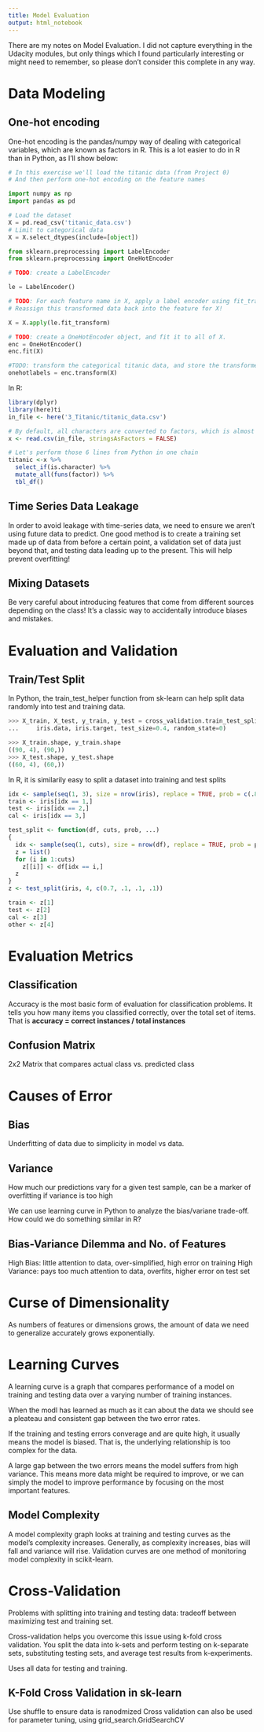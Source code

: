 ```yaml
---
title: Model Evaluation
output: html_notebook
---
```


  
There are my notes on Model Evaluation. I did not capture everything in the
Udacity modules, but only things which I found particularly interesting
or might need to remember, so please don't consider this complete in any way.


# Data Modeling

## One-hot encoding

One-hot encoding is the pandas/numpy way of dealing with categorical variables,
which are known as factors in R. This is a lot easier to do in R than in Python,
as I'll show below:

```python
# In this exercise we'll load the titanic data (from Project 0)
# And then perform one-hot encoding on the feature names

import numpy as np
import pandas as pd

# Load the dataset
X = pd.read_csv('titanic_data.csv')
# Limit to categorical data
X = X.select_dtypes(include=[object])

from sklearn.preprocessing import LabelEncoder
from sklearn.preprocessing import OneHotEncoder

# TODO: create a LabelEncoder

le = LabelEncoder()

# TODO: For each feature name in X, apply a label encoder using fit_transform
# Reassign this transformed data back into the feature for X!

X = X.apply(le.fit_transform)

# TODO: create a OneHotEncoder object, and fit it to all of X.
enc = OneHotEncoder()
enc.fit(X)

#TODO: transform the categorical titanic data, and store the transformed labels in the variable `onehotlabels`
onehotlabels = enc.transform(X)
```

In R:

```r
library(dplyr)
library(here)ti
in_file <- here('3_Titanic/titanic_data.csv')

# By default, all characters are converted to factors, which is almost too easy
x <- read.csv(in_file, stringsAsFactors = FALSE)

# Let's perform those 6 lines from Python in one chain
titanic <-x %>%
  select_if(is.character) %>%
  mutate_all(funs(factor)) %>%
  tbl_df()
```

## Time Series Data Leakage

In order to avoid leakage with time-series data, we need to ensure we aren't
using future data to predict. One good method is to create a training set made 
up of data from before a certain point, a validation set of data just beyond
that, and testing data leading up to the present. This will help prevent 
overfitting! 

## Mixing Datasets

Be very careful about introducing features that come from different sources 
depending on the class! It’s a classic way to accidentally introduce biases and
mistakes.

# Evaluation and Validation

## Train/Test Split

In Python, the train_test_helper function from sk-learn can help split data
randomly into test and training data.


```python
>>> X_train, X_test, y_train, y_test = cross_validation.train_test_split(
...     iris.data, iris.target, test_size=0.4, random_state=0)

>>> X_train.shape, y_train.shape
((90, 4), (90,))
>>> X_test.shape, y_test.shape
((60, 4), (60,))
```

In R, it is similarily easy to split a dataset into training and test splits

```r
idx <- sample(seq(1, 3), size = nrow(iris), replace = TRUE, prob = c(.8, .2, .2))
train <- iris[idx == 1,]
test <- iris[idx == 2,]
cal <- iris[idx == 3,]

test_split <- function(df, cuts, prob, ...)
{
  idx <- sample(seq(1, cuts), size = nrow(df), replace = TRUE, prob = prob, ...)
  z = list()
  for (i in 1:cuts)
    z[[i]] <- df[idx == i,]
  z
}
z <- test_split(iris, 4, c(0.7, .1, .1, .1))

train <- z[1]
test <- z[2]
cal <- z[3]
other <- z[4]
```


# Evaluation Metrics

## Classification

Accuracy is the most basic form of evaluation for classification problems. It 
tells you how many items you classified correctly, over the total set of items.
That is **accuracy = correct instances / total instances**

## Confusion Matrix

2x2 Matrix that compares actual class vs. predicted class

# Causes of Error

## Bias

Underfitting of data due to simplicity in model vs data. 

## Variance

How much our predictions vary for a given test sample, can be a marker of
overfitting if variance is too high

We can use learning curve in Python to analyze the bias/variane trade-off.
How could we do something similar in R?

## Bias-Variance Dilemma and No. of Features

High Bias: little attention to data, over-simplified, high error on training
High Variance: pays too much attention to data, overfits, higher error on test set

# Curse of Dimensionality

As numbers of features or dimensions grows, the amount of data we need to 
generalize accurately grows exponentially.

# Learning Curves

A learning curve is a graph that compares performance of a model on training and 
testing data over a varying number of training instances.

When the modl has learned as much as it can about the data we should see a 
pleateau and consistent gap between the two error rates.

If the training and testing errors converage and are quite high, it usually 
means the model is biased. That is, the underlying relationship is too
complex for the data.

A large gap between the two errors means the model suffers from high variance. 
This means more data might be required to improve, or we can simply the model
to improve performance by focusing on the most important features.

## Model Complexity

A model complexity graph looks at training and testing curves as the model's
complexity increases. Generally, as complexity increases, bias will fall and
variance will rise. Validation curves are one method of monitoring model complexity
in scikit-learn.

# Cross-Validation

Problems with splitting into training and testing data: tradeoff between maximizing
test and training set. 

Cross-validation helps you overcome this issue using k-fold cross validation. 
You split the data into k-sets and perform testing on k-separate sets, 
substituting testing sets, and average test results from k-experiments. 

Uses all data for testing and training. 

## K-Fold Cross Validation in sk-learn

Use shuffle to ensure data is ranodmized
Cross validation can also be used for parameter tuning, using grid_search.GridSearchCV